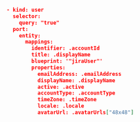 ```json showLineNumbers
- kind: user
  selector:
    query: "true"
  port:
    entity:
      mappings:
        identifier: .accountId
        title: .displayName
        blueprint: '"jiraUser"'
        properties:
          emailAddress: .emailAddress
          displayName: .displayName
          active: .active
          accountType: .accountType
          timeZone: .timeZone
          locale: .locale
          avatarUrl: .avatarUrls["48x48"]
```